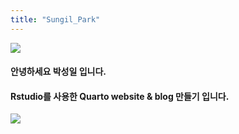 ---
title: "Sungil_Park"
---

![](./img/shark_left.jpg)

#### 안녕하세요 박성일 입니다.

#### Rstudio를 사용한 Quarto website & blog 만들기 입니다.

![](./img/gif_test.gif)

